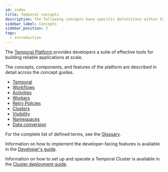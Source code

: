 ```yaml
---
id: index
title: Temporal concepts
description: The following concepts have specific definitions within the context of the Temporal Platform.
sidebar_label: Concepts
sidebar_position: 3
tags:
  - introduction
---
```


The [Temporal Platform](/temporal) provides developers a suite of effective tools for building reliable applications at scale.

The concepts, components, and features of the platform are described in detail across the concept guides.

- [Temporal](/temporal)
- [Workflows](/workflows)
- [Activities](/activities)
- [Workers](/workers)
- [Retry Policies](/retry-policies)
- [Clusters](/clusters)
- [Visibility](/visibility)
- [Namespaces](/namespaces)
- [Data conversion](/dataconversion)

For the complete list of defined terms, see the [Glossary](/glossary).

Information on how to implement the developer-facing features is available in the [Developer's guide](/dev-guide).

Information on how to set up and operate a Temporal Cluster is available in the [Cluster deployment guide](/self-hosted-guide).
